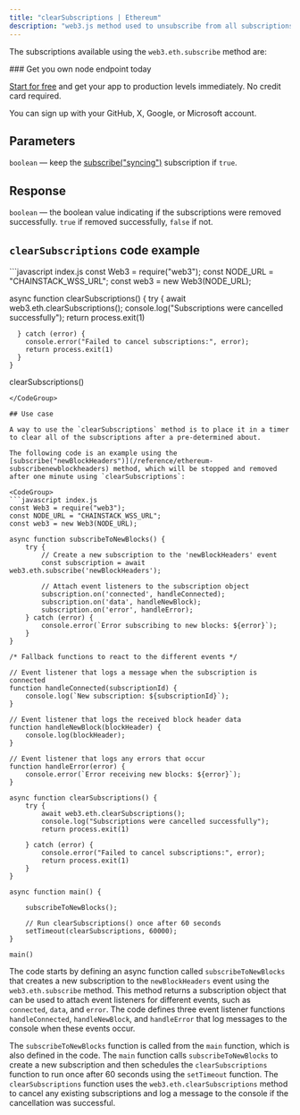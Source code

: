 ---
title: "clearSubscriptions | Ethereum"
description: "web3.js method used to unsubscribe from all subscriptions made with the `web3.eth.subscribe` method. This method is useful for removing all of the subscriptions at once."
---

The subscriptions available using the `web3.eth.subscribe` method are:

<CardGroup cols={2}>
  <Card title="subscribe('newBlockHeaders')" icon="angle-right" iconType="solid" href="/reference/ethereum-subscribenewblockheaders" horizontal/>
  <Card title="subscribe('pendingTransactions')" icon="angle-right" iconType="solid" href="/reference/ethereum-subscribependingtransactions" horizontal/>
  <Card title="subscribe('logs')" icon="angle-right" iconType="solid" href="/reference/ethereum-subscribelogs" horizontal/>
  <Card title="subscribe('syncing')" icon="angle-right" iconType="solid" href="/reference/ethereum-subscribesyncing" horizontal/>
</CardGroup>

<Check>
### Get you own node endpoint today

  [Start for free](https://console.chainstack.com/) and get your app to production levels immediately. No credit card required.

  You can sign up with your GitHub, X, Google, or Microsoft account.
</Check>

## Parameters

`boolean` — keep the [subscribe("syncing")](/reference/ethereum-subscribesyncing) subscription if `true`.

## Response

`boolean` — the boolean value indicating if the subscriptions were removed successfully. `true` if removed successfully, `false` if not.

## `clearSubscriptions` code example

<CodeGroup>
  ```javascript index.js
  const Web3 = require("web3");
  const NODE_URL = "CHAINSTACK_WSS_URL";
  const web3 = new Web3(NODE_URL);

  async function clearSubscriptions() {
      try {
        await web3.eth.clearSubscriptions();
        console.log("Subscriptions were cancelled successfully");
        return process.exit(1)

      } catch (error) {
        console.error("Failed to cancel subscriptions:", error);
        return process.exit(1)
      }
    }

  clearSubscriptions()
  ```
</CodeGroup>

## Use case

A way to use the `clearSubscriptions` method is to place it in a timer to clear all of the subscriptions after a pre-determined about.

The following code is an example using the [subscribe("newBlockHeaders")](/reference/ethereum-subscribenewblockheaders) method, which will be stopped and removed after one minute using `clearSubscriptions`:

<CodeGroup>
  ```javascript index.js
  const Web3 = require("web3");
  const NODE_URL = "CHAINSTACK_WSS_URL";
  const web3 = new Web3(NODE_URL);

  async function subscribeToNewBlocks() {
      try {
          // Create a new subscription to the 'newBlockHeaders' event
          const subscription = await web3.eth.subscribe('newBlockHeaders');

          // Attach event listeners to the subscription object
          subscription.on('connected', handleConnected);
          subscription.on('data', handleNewBlock);
          subscription.on('error', handleError);
      } catch (error) {
          console.error(`Error subscribing to new blocks: ${error}`);
      }
  }

  /* Fallback functions to react to the different events */

  // Event listener that logs a message when the subscription is connected
  function handleConnected(subscriptionId) {
      console.log(`New subscription: ${subscriptionId}`);
  }

  // Event listener that logs the received block header data
  function handleNewBlock(blockHeader) {
      console.log(blockHeader);
  }

  // Event listener that logs any errors that occur
  function handleError(error) {
      console.error(`Error receiving new blocks: ${error}`);
  }

  async function clearSubscriptions() {
      try {
          await web3.eth.clearSubscriptions();
          console.log("Subscriptions were cancelled successfully");
          return process.exit(1)

      } catch (error) {
          console.error("Failed to cancel subscriptions:", error);
          return process.exit(1)
      }
  }

  async function main() {

      subscribeToNewBlocks();

      // Run clearSubscriptions() once after 60 seconds
      setTimeout(clearSubscriptions, 60000);
  }

  main()
  ```
</CodeGroup>

The code starts by defining an async function called `subscribeToNewBlocks` that creates a new subscription to the `newBlockHeaders` event using the `web3.eth.subscribe` method. This method returns a subscription object that can be used to attach event listeners for different events, such as `connected`, `data`, and `error`. The code defines three event listener functions `handleConnected`, `handleNewBlock`, and `handleError` that log messages to the console when these events occur.

The `subscribeToNewBlocks` function is called from the `main` function, which is also defined in the code. The `main` function calls `subscribeToNewBlocks` to create a new subscription and then schedules the `clearSubscriptions` function to run once after 60 seconds using the `setTimeout` function. The `clearSubscriptions` function uses the `web3.eth.clearSubscriptions` method to cancel any existing subscriptions and log a message to the console if the cancellation was successful.
